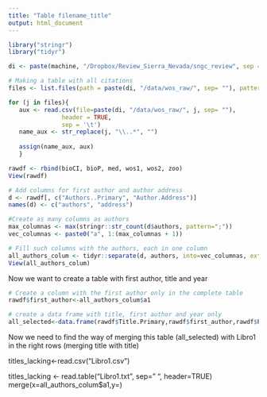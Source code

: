 ---
title: "Table filename_title"
output: html_document
---

```{r}

library("stringr")
library("tidyr")

di <- paste(machine, "/Dropbox/Review_Sierra_Nevada/sngc_review", sep = "")

# Making a table with all citations
files <- list.files(path = paste(di, "/data/wos_raw/", sep= ""), pattern= "\\.txt$")

for (j in files){ 
   aux <- read.csv(file=paste(di, "/data/wos_raw/", j, sep= ""),
               header = TRUE,
               sep = '\t')
   name_aux <- str_replace(j, "\\..*", "") 
   
   assign(name_aux, aux)
   }

rawdf <- rbind(bioCI, bioP, med, wos1, wos2, zoo)
View(rawdf)

# Add columns for first author and author address
d <- rawdf[, c("Authors..Primary", "Author.Address")]
names(d) <- c("authors", "address")

#Create as many columns as authors
max_columnas <- max(stringr::str_count(d$authors, pattern=";"))
vec_columnas <- paste0("a", 1:(max_columnas + 1))

# Fill such columns with the authors, each in one column
all_authors_colum <- tidyr::separate(d, authors, into=vec_columnas, extra="merge", sep=";")
View(all_authors_colum)
```

Now we want to create a table with first author, title and year
```{r}
# Create a column with the first author only in the complete table
rawdf$first_author<-all_authors_colum$a1

# create a data frame with title, first author and year only
all_selected<-data.frame(rawdf$Title.Primary,rawdf$first_author,rawdf$Pub.Year)
```

Now we need to find the way of merging this table (all_selected) with Libro1 in the right rows (merging title with title)



titles_lacking<-read.csv("Libro1.csv")

titles_lacking <- read.table("Libro1.txt", sep=" ", header=TRUE)
merge(x=all_authors_colum$a1,y=)